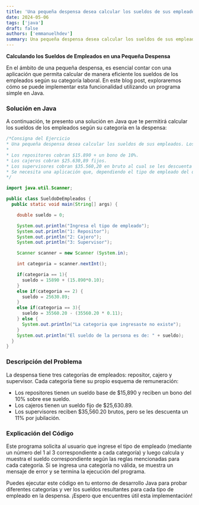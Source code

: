 ```yaml
---
title: 'Una pequeña despensa desea calcular los sueldos de sus empleados java'
date: 2024-05-06
tags: ['java']
draft: false
authors: ['emmanuelhdev']
summary: Una pequeña despensa desea calcular los sueldos de sus empleados. Los puestos de los mismos pueden tener 3 categorías...
---
```


**Calculando los Sueldos de Empleados en una Pequeña Despensa**

En el ámbito de una pequeña despensa, es esencial contar con una aplicación que permita calcular de manera eficiente los sueldos de los empleados según su categoría laboral. En este blog post, exploraremos cómo se puede implementar esta funcionalidad utilizando un programa simple en Java.

### Solución en Java

A continuación, te presento una solución en Java que te permitirá calcular los sueldos de los empleados según su categoría en la despensa:

```java
/*Consigna del Ejercicio
* Una pequeña despensa desea calcular los sueldos de sus empleados. Los puestos de los mismos pueden tener 3 categorías: 1- repositor, 2-cajero y 3-supervisor.
*
* Los repositores cobran $15.890 + un bono de 10%.
* Los cajeros cobran $25.630,89 fijos.
* Los supervisores cobran $35.560,20 en bruto al cual se les descuenta un 11% de jubilación.
* Se necesita una aplicación que, dependiendo el tipo de empleado del que se trate, calcule y muestre en pantalla el correspondiente sueldo.
*/

import java.util.Scanner;

public class SueldoDeEmpleados {
  public static void main(String[] args) {

    double sueldo = 0;

    System.out.println("Ingresa el tipo de empleado");
    System.out.println("1: Repositor");
    System.out.println("2: Cajero");
    System.out.println("3: Supervisor");

    Scanner scanner = new Scanner (System.in);

    int categoria = scanner.nextInt();

    if(categoria == 1){
      sueldo = 15890 + (15.890*0.10);
    }
    else if(categoria == 2) {
      sueldo = 25630.89;
    }
    else if(categoria == 3){
      sueldo = 35560.20 - (35560.20 * 0.11);
    } else {
      System.out.println("La categoria que ingresaste no existe");
    }
    System.out.println("El sueldo de la persona es de: " + sueldo);
  }
}

```

### Descripción del Problema

La despensa tiene tres categorías de empleados: repositor, cajero y supervisor. Cada categoría tiene su propio esquema de remuneración:

- Los repositores tienen un sueldo base de $15,890 y reciben un bono del 10% sobre ese sueldo.
- Los cajeros tienen un sueldo fijo de $25,630.89.
- Los supervisores reciben $35,560.20 brutos, pero se les descuenta un 11% por jubilación.

### Explicación del Código

Este programa solicita al usuario que ingrese el tipo de empleado (mediante un número del 1 al 3 correspondiente a cada categoría) y luego calcula y muestra el sueldo correspondiente según las reglas mencionadas para cada categoría. Si se ingresa una categoría no válida, se muestra un mensaje de error y se termina la ejecución del programa.

Puedes ejecutar este código en tu entorno de desarrollo Java para probar diferentes categorías y ver los sueldos resultantes para cada tipo de empleado en la despensa. ¡Espero que encuentres útil esta implementación!
